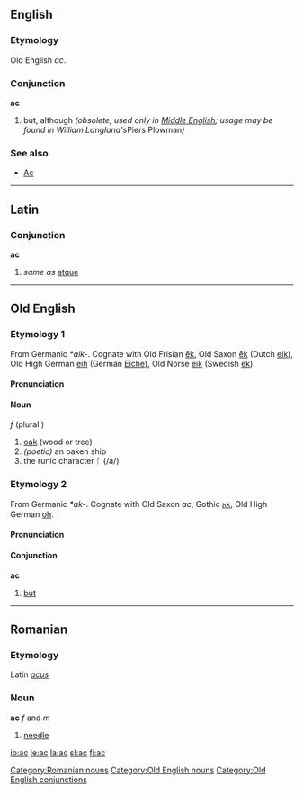 ==English==
===Etymology===
Old English ''ac''.

===Conjunction===
'''ac'''
#but, although ''(obsolete, used only in [[Middle English]]; usage may be found in William Langland's ''Piers Plowman'')'' 

=== See also ===
*[[Ac]]

----

==Latin==
===Conjunction===
'''ac'''
#''same as'' [[atque]]

----

==Old English==
===Etymology 1===
From Germanic ''*aik-''.  Cognate with Old Frisian [[ek|ēk]], Old Saxon [[ek|ēk]] (Dutch [[eik]]), Old High German [[eih]] (German [[Eiche]]), Old Norse [[eik]] (Swedish [[ek]]).

====Pronunciation====
{{IPA|/a:k/}}

====Noun====
{{Unicode|'''āc'''}} ''f'' (plural {{Latinx|'''ǣċ'''}})
# [[oak]] (wood or tree)
# ''(poetic)'' an oaken ship
# the runic character ᚪ (/a/)

===Etymology 2===
From Germanic ''*ak-''.  Cognate with Old Saxon ''ac'', Gothic [[𐌰𐌺]], Old High German [[oh]].

====Pronunciation====
{{IPA|/ak/}}

====Conjunction====
'''ac'''
# [[but]]

----

==Romanian==
===Etymology===
Latin ''[[acus]]''
===Noun===
'''ac''' ''f'' and  ''m''

# [[needle]]

[[Category:Romanian nouns]]

[[Category:Old English nouns]]
[[Category:Old English conjunctions]]

[[io:ac]]
[[ie:ac]]
[[la:ac]]
[[sl:ac]]
[[fi:ac]]